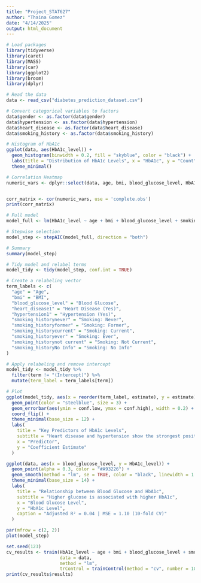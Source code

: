 ```yaml
---
title: "Project_STAT627"
author: "Thaina Gomez"
date: "4/14/2025"
output: html_document
---
```


```r
# Load packages
library(tidyverse)
library(caret)
library(MASS)
library(car)
library(ggplot2)
library(broom)
library(dplyr)

# Read the data
data <- read_csv("diabetes_prediction_dataset.csv")
```
```r
# Convert categorical variables to factors
data$gender <- as.factor(data$gender)
data$hypertension <- as.factor(data$hypertension)
data$heart_disease <- as.factor(data$heart_disease)
data$smoking_history <- as.factor(data$smoking_history)
```
```r
# Histogram of HbA1c
ggplot(data, aes(HbA1c_level)) +
  geom_histogram(binwidth = 0.2, fill = "skyblue", color = "black") +
  labs(title = "Distribution of HbA1c Levels", x = "HbA1c", y = "Count") +
  theme_minimal()
```
```r
# Correlation Heatmap
numeric_vars <- dplyr::select(data, age, bmi, blood_glucose_level, HbA1c_level)


corr_matrix <- cor(numeric_vars, use = 'complete.obs')
print(corr_matrix)
```
```r
# Full model
model_full <- lm(HbA1c_level ~ age + bmi + blood_glucose_level + smoking_history + hypertension + heart_disease, data = data)

# Stepwise selection
model_step <- stepAIC(model_full, direction = "both")

# Summary
summary(model_step)
```
```r
# Tidy model and relabel terms
model_tidy <- tidy(model_step, conf.int = TRUE)

# Create a relabeling vector
term_labels <- c(
  "age" = "Age",
  "bmi" = "BMI",
  "blood_glucose_level" = "Blood Glucose",
  "heart_disease1" = "Heart Disease (Yes)",
  "hypertension1" = "Hypertension (Yes)",
  "smoking_historynever" = "Smoking: Never",
  "smoking_historyformer" = "Smoking: Former",
  "smoking_historycurrent" = "Smoking: Current",
  "smoking_historyever" = "Smoking: Ever",
  "smoking_historynot current" = "Smoking: Not Current",
  "smoking_historyNo Info" = "Smoking: No Info"
)

# Apply relabeling and remove intercept
model_tidy <- model_tidy %>%
  filter(term != "(Intercept)") %>%
  mutate(term_label = term_labels[term])

# Plot
ggplot(model_tidy, aes(x = reorder(term_label, estimate), y = estimate)) +
  geom_point(color = "steelblue", size = 3) +
  geom_errorbar(aes(ymin = conf.low, ymax = conf.high), width = 0.2) +
  coord_flip() +
  theme_minimal(base_size = 12) +
  labs(
    title = "Key Predictors of HbA1c Levels",
    subtitle = "Heart disease and hypertension show the strongest positive effect",
    x = "Predictor",
    y = "Coefficient Estimate"
  )

```
```r
ggplot(data, aes(x = blood_glucose_level, y = HbA1c_level)) +
  geom_point(alpha = 0.3, color = "#A93226") +
  geom_smooth(method = "lm", se = TRUE, color = "black", linewidth = 1.2) +
  theme_minimal(base_size = 14) +
  labs(
    title = "Relationship between Blood Glucose and HbA1c",
    subtitle = "Higher glucose is associated with higher HbA1c",
    x = "Blood Glucose Level",
    y = "HbA1c Level",
    caption = "Adjusted R² = 0.04 | MSE = 1.10 (10-fold CV)"
  )
```
```r
par(mfrow = c(2, 2))
plot(model_step)
```
```r
set.seed(123)
cv_results <- train(HbA1c_level ~ age + bmi + blood_glucose_level + smoking_history + hypertension + heart_disease,
                    data = data,
                    method = "lm",
                    trControl = trainControl(method = "cv", number = 10))
print(cv_results$results)

```




